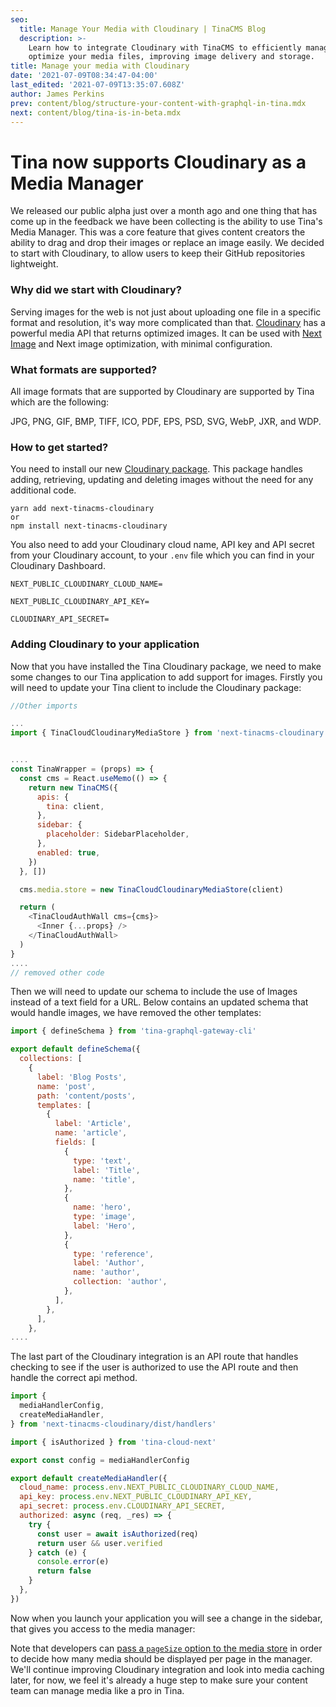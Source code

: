 ```yaml
---
seo:
  title: Manage Your Media with Cloudinary | TinaCMS Blog
  description: >-
    Learn how to integrate Cloudinary with TinaCMS to efficiently manage and
    optimize your media files, improving image delivery and storage.
title: Manage your media with Cloudinary
date: '2021-07-09T08:34:47-04:00'
last_edited: '2021-07-09T13:35:07.608Z'
author: James Perkins
prev: content/blog/structure-your-content-with-graphql-in-tina.mdx
next: content/blog/tina-is-in-beta.mdx
---
```


# Tina now supports Cloudinary as a Media Manager

We released our public alpha just over a month ago and one thing that has come up in the feedback we have been collecting is the ability to use Tina's Media Manager. This was a core feature that gives content creators the ability to drag and drop their images or replace an image easily. We decided to start with Cloudinary, to allow users to keep their GitHub repositories lightweight.

### Why did we start with Cloudinary?

Serving images for the web is not just about uploading one file in a specific format and resolution, it's way more complicated than that.
[Cloudinary](https://cloudinary.com/) has a powerful media API that returns optimized images. It can be used with [Next Image](https://nextjs.org/docs/api-reference/next/image) and Next image optimization, with minimal configuration.

### What formats are supported?

All image formats that are supported by Cloudinary are supported by Tina which are the following:

JPG, PNG, GIF, BMP, TIFF, ICO, PDF, EPS, PSD, SVG, WebP, JXR, and WDP.

### How to get started?

You need to install our new [Cloudinary package](https://www.npmjs.com/package/next-tinacms-cloudinary). This package handles adding, retrieving, updating and deleting images without the need for any additional code.

```other
yarn add next-tinacms-cloudinary
or
npm install next-tinacms-cloudinary
```

You also need to add your Cloudinary cloud name, API key and API secret from your Cloudinary account, to your `.env` file which you can find in your Cloudinary Dashboard.

```other
NEXT_PUBLIC_CLOUDINARY_CLOUD_NAME=

NEXT_PUBLIC_CLOUDINARY_API_KEY=

CLOUDINARY_API_SECRET=
```

### Adding Cloudinary to your application

Now that you have installed the Tina Cloudinary package, we need to make some changes to our Tina application to add support for images. Firstly you will need to update your Tina client to include the Cloudinary package:

```js
//Other imports

...
import { TinaCloudCloudinaryMediaStore } from 'next-tinacms-cloudinary'


....
const TinaWrapper = (props) => {
  const cms = React.useMemo(() => {
    return new TinaCMS({
      apis: {
        tina: client,
      },
      sidebar: {
        placeholder: SidebarPlaceholder,
      },
      enabled: true,
    })
  }, [])

  cms.media.store = new TinaCloudCloudinaryMediaStore(client)

  return (
    <TinaCloudAuthWall cms={cms}>
      <Inner {...props} />
    </TinaCloudAuthWall>
  )
}
....
// removed other code
```

Then we will need to update our schema to include the use of Images instead of a text field for a URL. Below contains an updated schema that would handle images, we have removed the other templates:

```js
import { defineSchema } from 'tina-graphql-gateway-cli'

export default defineSchema({
  collections: [
    {
      label: 'Blog Posts',
      name: 'post',
      path: 'content/posts',
      templates: [
        {
          label: 'Article',
          name: 'article',
          fields: [
            {
              type: 'text',
              label: 'Title',
              name: 'title',
            },
            {
              name: 'hero',
              type: 'image',
              label: 'Hero',
            },
            {
              type: 'reference',
              label: 'Author',
              name: 'author',
              collection: 'author',
            },
          ],
        },
      ],
    },
....
```

The last part of the Cloudinary integration is an API route that handles checking to see if the user is authorized to use the API route and then handle the correct api method.

```js
import {
  mediaHandlerConfig,
  createMediaHandler,
} from 'next-tinacms-cloudinary/dist/handlers'

import { isAuthorized } from 'tina-cloud-next'

export const config = mediaHandlerConfig

export default createMediaHandler({
  cloud_name: process.env.NEXT_PUBLIC_CLOUDINARY_CLOUD_NAME,
  api_key: process.env.NEXT_PUBLIC_CLOUDINARY_API_KEY,
  api_secret: process.env.CLOUDINARY_API_SECRET,
  authorized: async (req, _res) => {
    try {
      const user = await isAuthorized(req)
      return user && user.verified
    } catch (e) {
      console.error(e)
      return false
    }
  },
})
```

Now when you launch your application you will see a change in the sidebar, that gives you access to the media manager:

Note that developers can [pass a `pageSize` option to the media store](https://github.com/tinacms/tina-graphql-gateway/blob/main/packages/next-tinacms-cloudinary/README.md) in order to decide how many media should be displayed per page in the manager. We'll continue improving Cloudinary integration and look into media caching later, for now, we feel it's already a huge step to make sure your content team can manage media like a pro in Tina.
